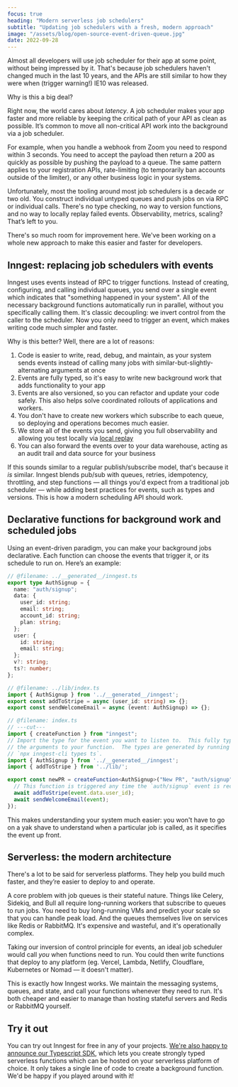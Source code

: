 ```yaml
---
focus: true
heading: "Modern serverless job schedulers"
subtitle: "Updating job schedulers with a fresh, modern approach"
image: "/assets/blog/open-source-event-driven-queue.jpg"
date: 2022-09-28
---
```


Almost all developers will use job scheduler for their app at some point, without being impressed by it.  That's because job schedulers haven't changed much in the last 10 years, and the APIs are still similar to how they were when (trigger warning!) IE10 was released.

Why is this a big deal?

Right now, the world cares about *latency*.  A job scheduler makes your app faster and more reliable by keeping the critical path of your API as clean as possible.  It’s common to move all non-critical API work into the background via a job scheduler.

For example, when you handle a webhook from Zoom you need to respond within 3 seconds.  You need to accept the payload then return a 200 as quickly as possible by pushing the payload to a queue.  The same pattern applies to your registration APIs, rate-limiting (to temporarily ban accounts outside of the limiter), or any other business logic in your systems.

Unfortunately, most the tooling around most job schedulers is a decade or two old.  You construct individual untyped queues and push jobs on via RPC or individual calls.  There's no type checking, no way to version functions, and no way to locally replay failed events.  Observability, metrics, scaling?  That’s left to you.

There's so much room for improvement here.  We've been working on a whole new approach to make this easier and faster for developers.

## Inngest: replacing job schedulers with events

Inngest uses events instead of RPC to trigger functions.  Instead of creating, configuring, and
calling individual queues, you send over a single event which indicates that "something happened in your system".  All of the necessary background functions automatically run in parallel, without you specifically calling them.  It's classic decoupling: we invert control from the caller to the scheduler.  Now you only need to trigger an event, which makes writing code much simpler and faster.

Why is this better?  Well, there are a lot of reasons:

1. Code is easier to write, read, debug, and maintain, as your system sends events instead of calling many jobs with similar-but-slightly-alternating arguments at once
2. Events are fully typed, so it's easy to write new background work that adds functionality to
your app
3. Events are also versioned, so you can refactor and update your code safely.  This also helps solve coordinated rollouts of applications and workers.
4. You don't have to create new workers which subscribe to each queue, so deploying and operations becomes much easier.
5. We store all of the events you send, giving you full observability and allowing you test locally via [local replay](https://www.inngest.com/blog/introducing-cli-replays)
6. You can also forward the events over to your data warehouse, acting as an audit trail and data
source for your business

If this sounds similar to a regular publish/subscribe model, that's because it *is* similar.  Inngest
blends pub/sub with queues, retries, idempotency, throttling, and step functions — all things you'd expect from a traditional job scheduler — while adding best practices for events, such as types and versions. This is how a modern scheduling API should work.

## Declarative functions for background work and scheduled jobs

Using an event-driven paradigm, you can make your background jobs declarative.  Each function can choose the events that trigger it, or its schedule to run on.  Here’s an example:

```typescript twoslash title="./inngest/function.ts"
// @filename: ../__generated__/inngest.ts
export type AuthSignup = {
  name: "auth/signup";
  data: {
    user_id: string;
    email: string;
    account_id: string;
    plan: string;
  };
  user: {
    id: string;
    email: string;
  };
  v?: string;
  ts?: number;
};

// @filename: ../lib/index.ts
import { AuthSignup } from '../__generated__/inngest';
export const addToStripe = async (user_id: string) => {};
export const sendWelcomeEmail = async (event: AuthSignup) => {};

// @filename: index.ts
// ---cut---
import { createFunction } from "inngest";
// Import the type for the event you want to listen to.  This fully types
// the arguments to your function.  The types are generated by running
// `npx inngest-cli types ts`.
import { AuthSignup } from '../__generated__/inngest';
import { addToStripe } from '../lib/';

export const newPR = createFunction<AuthSignup>("New PR", "auth/signup", async ({ event }) => {
  // This function is triggered any time the `auth/signup` event is received.
  await addToStripe(event.data.user_id);
  await sendWelcomeEmail(event);
});
```

This makes understanding your system much easier:  you won't have to go on a yak shave to understand when a particular job is called, as it specifies the event up front.

## Serverless: the modern architecture

There's a lot to be said for serverless platforms.  They help you build much faster, and they’re easier to deploy to and operate.

A core problem with job queues is their stateful nature.  Things like Celery, Sidekiq, and Bull all require long-running workers that subscribe to queues to run jobs.  You need to buy long-running VMs and predict your scale so that you can handle peak load.   And the queues themselves live on services like Redis or RabbitMQ.  It's expensive and wasteful, and it's operationally complex.

Taking our inversion of control principle for events, an ideal job scheduler would call *you* when
functions need to run.  You could then write functions that deploy to any platform (eg. Vercel, Lambda, Netlify, Cloudflare, Kubernetes or Nomad — it doesn't matter).

This is exactly how Inngest works.  We maintain the messaging systems, queues, and state, and call your functions whenever they need to run.  It's both cheaper and easier to manage than hosting stateful servers and Redis or RabbitMQ yourself.

## Try it out

You can try out Inngest for free in any of your projects.  [We're also happy to announce our Typescript SDK](https://github.com/inngest/inngest-js), which lets you create strongly typed serverless functions which can be hosted on your serverless platform of choice.  It only takes a single line of code to create a background function.  We'd be happy if you played around with it!
